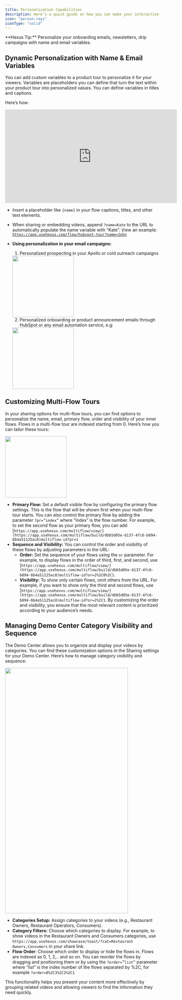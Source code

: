 ```yaml
---
title: Personalization Capabilities
description: Here’s a quick guide on how you can make your interactive product tours and demo centers even more tailored and engaging for your audience.
icon: "person-rays"
iconType: "solid"
---
```


<Tip>
  **Hexus Tip:** Personalize your onboarding emails, newsletters, drip campaigns with name and email variables.
</Tip>

## Dynamic Personalization with Name & Email Variables

You can add custom variables to a product tour to personalize it for your viewers. Variables are placeholders you can define that turn the text within your product tour into personalized values. You can define variables in titles and captions.

Here’s how:

<iframe
  width="560"
  height="305"
  src="https://app.usehexus.com/embed/522b8efa-d2ad-42c3-9f5b-8f9e46aa4d7b"
  title="Hexus Dynamic Personalization"
  frameborder="0"
  allow="accelerometer; autoplay; clipboard-write; encrypted-media; gyroscope; picture-in-picture"
  allowfullscreen
></iframe>

+ Insert a placeholder like `{name}` in your flow captions, titles, and other text elements.
+ When sharing or embedding videos, append `?name=Kate` to the URL to automatically populate the name variable with “Kate”. View an example: 
[`https://app.usehexus.com/flow/hubspot-tour?name=John`](https://app.usehexus.com/flow/hubspot-tour?name=John)
+ **Using personalization in your email campaigns:**
    1. Personalized prospecting in your Apollo or cold outreach campaigns

    <img height="200" src="/images/hexus-personalization-email.png" />

    2. Personalized onboarding or product announcement emails through HubSpot or any email automation service, e.g: 

    <img height="200" src="/images/hexus-personalization-email-onboarding.png" />


## Customizing Multi-Flow Tours

In your sharing options for multi-flow tours, you can find options to personalize the name, email, primary flow, order and visibility of your inner flows. Flows in a multi-flow tour are indexed starting from 0. Here’s how you can tailor these tours:

<img height="200" src="/images/customizing-hexus-multiflow-tours.png" />

+ **Primary Flow:** Set a default visible flow by configuring the primary flow settings. This is the flow that will be shown first when your multi-flow tour starts. You can also control the primary flow by adding the parameter `?pr=”index”` where “index” is the flow number. For example, to set the second flow as your primary flow, you can add [`https://app.usehexus.com/multiflow/view/](https://app.usehexus.com/multiflow/build/dbb5d05e-6137-4fc6-b894-6b4a51125ac8)multiflow-id?pr=1`
+ **Sequence and Visibility:** You can control the order and visibility of these flows by adjusting parameters in the URL:
    + **Order:** Set the sequence of your flows using the `or` parameter. For example, to display flows in the order of third, first, and second, use [`https://app.usehexus.com/multiflow/view/](https://app.usehexus.com/multiflow/build/dbb5d05e-6137-4fc6-b894-6b4a51125ac8)multiflow-id?or=2%2C0%2C1`.
    + **Visibility:** To show only certain flows, omit others from the URL. For example, if you want to show only the third and second flows, use [`https://app.usehexus.com/multiflow/view/](https://app.usehexus.com/multiflow/build/dbb5d05e-6137-4fc6-b894-6b4a51125ac8)multiflow-id?or=2%2C1`.
By customizing the order and visibility, you ensure that the most relevant content is prioritized according to your audience’s needs.

## Managing Demo Center Category Visibility and Sequence

The Demo Center allows you to organize and display your videos by categories. You can find these customization options in the Sharing settings for your Demo Center. Here’s how to manage category visibility and sequence:

<img height="800" width="400" src="/images/hexus-demo-center-visibility-and-sequence.png" />

+ **Categories Setup:** Assign categories to your videos (e.g., Restaurant Owners, Restaurant Operators, Consumers).
+ **Category Filters:** Choose which categories to display. For example, to show videos in the Restaurant Owners and Consumers categories, use `https://app.usehexus.com/showcase/toast/?cat=Restaurant Owners,Consumers` in your share link.
+ **Flow Order**: Choose which order to display or hide the flows in. Flows are indexed as 0, 1, 2,.. and so on. You can  reorder the flows by dragging and positioning them or by using the `?order=”list”` parameter where “list” is the index number of the flows separated by %2C, for example `?order=0%2C3%2C2%2C1`

This functionality helps you present your content more effectively by grouping related videos and allowing viewers to find the information they need quickly.
